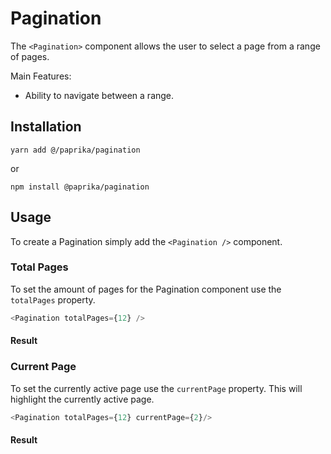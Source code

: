 
# Pagination

The `<Pagination>` component allows the user to select a page from a range of pages.

Main Features:

- Ability to navigate between a range.

## Installation

```
yarn add @/paprika/pagination
```
or
```
npm install @paprika/pagination
```

## Usage

To create a Pagination simply add the `<Pagination />` component. 

### Total Pages

To set the amount of pages for the Pagination component use the `totalPages` property.

```js
<Pagination totalPages={12} />
```

#### Result

<Pagination totalPages={12} />

### Current Page

To set the currently active page use the `currentPage` property. This will highlight the currently active page.

```js
<Pagination totalPages={12} currentPage={2}/>
```

#### Result

<Pagination totalPages={12} currentPage={2}/>

